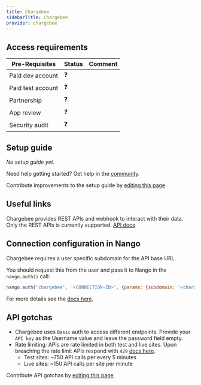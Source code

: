 ```yaml
---
title: Chargebee
sidebarTitle: Chargebee
provider: chargebee
---
```




<Overview />
<PreBuiltTooling provider={providers[pageMetadata.provider]} />
<PreBuiltUseCases />

## Access requirements
| Pre-Requisites | Status | Comment|
| - | - | - |
| Paid dev account | ❓ |  |
| Paid test account | ❓ |  |
| Partnership | ❓ | |
| App review | ❓ |  |
| Security audit | ❓ | |


## Setup guide

_No setup guide yet._

<Tip>Need help getting started? Get help in the [community](https://nango.dev/slack).</Tip>

<Note>Contribute improvements to the setup guide by [editing this page](https://github.com/nangohq/nango/tree/master/docs-v2/integrations/all/chargebee.mdx)</Note>


## Useful links

Chargebee provides REST APIs and webhook to interact with their data. Only the REST APIs is currently supported.
[API docs](https://apidocs.chargebee.com/docs/api/)

## Connection configuration in Nango

Chargebee requires a user specific subdomain for the API base URL.

You should request this from the user and pass it to Nango in the `nango.auth()` call:

```js
nango.auth('chargebee', '<CONNECTION-ID>', {params: {subdomain: '<chargebee-subdomain>'}});
```

For more details see the [docs here](/guides/getting-started/authorize-an-api-from-your-app#apis-requiring-connection-specific-configuration-for-authorization).

## API gotchas

- Chargebee uses `Basic` auth to access different endpoints. Provide your `API key` as the Username value and leave the password field empty.
- Rate limiting: APIs are rate limited in both test and live sites. Upon breaching the rate limit APIs respond with `429` [docs here](https://apidocs.chargebee.com/docs/api/error-handling?prod_cat_ver=2#api_rate_limits).
    - Test sites: ~750 API calls per every 5 minutes
    - Live sites: ~150 API calls per site per minute

<Note>Contribute API gotchas by [editing this page](https://github.com/nangohq/nango/tree/master/docs-v2/integrations/all/chargebee.mdx)</Note>